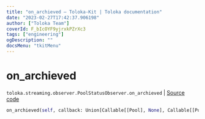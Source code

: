 ```yaml
---
title: "on_archieved — Toloka-Kit | Toloka documentation"
date: "2023-02-27T17:42:37.906198"
author: ["Toloka Team"]
coverId: F_bIcOYF9yjrxkPZrXc3
tags: ["engineering"]
ogDescription: ""
docsMenu: "tkitMenu"
---
```


# on_archieved
`toloka.streaming.observer.PoolStatusObserver.on_archieved` | [Source code](https://github.com/Toloka/toloka-kit/blob/v1.1.4/src/streaming/observer.py#L230)

```python
on_archieved(self, callback: Union[Callable[[Pool], None], Callable[[Pool], Awaitable[None]]])
```